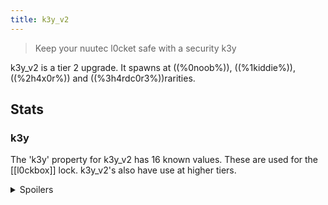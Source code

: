 ```yaml
---
title: k3y_v2
---
```


> Keep your nuutec l0cket safe with a security k3y

k3y_v2 is a tier 2 upgrade. It spawns at ((%0noob%)), ((%1kiddie%)), ((%2h4x0r%)) and ((%3h4rdc0r3%))rarities.

## Stats

### k3y

The 'k3y' property for k3y_v2 has 16 known values. These are used for the [[l0ckbox]] lock. k3y_v2's also have use at higher tiers.

<details>
<summary>Spoilers</summary>

List of known k3y_v2 values:

```
hc3b69
5c7e1r
nfijix
4jitu5
vthf6e
lq09tg
voon2h
nyi5u2
j1aa4n
d9j270
vzdt6m
cy70mo
8izsag
hzqgw6
qvgtnt
ooilt2
```

</details>
